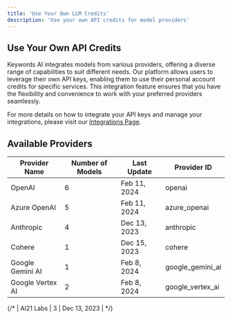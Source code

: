 ```yaml
---
title: 'Use Your Own LLM Credits'
description: 'Use your own API credits for model providers'
---
```


## Use Your Own API Credits

Keywords AI integrates models from various providers, offering a diverse range of capabilities to suit different needs. Our platform allows users to leverage their own API keys, enabling them to use their personal account credits for specific services. This integration feature ensures that you have the flexibility and convenience to work with your preferred providers seamlessly.

For more details on how to integrate your API keys and manage your integrations, please visit our [Integrations Page](/integrations).

## Available Providers
| Provider Name     | Number of Models | Last Update  | Provider ID        |
|-----|---|------|----|
| OpenAI            | 6                | Feb 11, 2024 | openai             |
| Azure OpenAI      | 5                | Feb 11, 2024 | azure_openai       |
| Anthropic         | 4                | Dec 13, 2023 | anthropic          |
| Cohere            | 1                | Dec 15, 2023 | cohere             |
| Google Gemini AI  | 1                | Feb 8, 2024  | google_gemini_ai   |
| Google Vertex AI  | 2                | Feb 8, 2024  | google_vertex_ai   |

{/* | AI21 Labs   | 3                | Dec 13, 2023     | */}